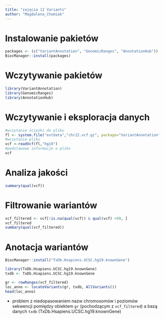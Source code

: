 ---
title: "zajęcia 12 Variants"
author: "Magdalena_Chomiak"
---

# Instalowanie pakietów

```{r}

packages <- (c("VariantAnnotation", "GenomicRanges", "AnnotationHub"))
BiocManager::install(packages)

```

# Wczytywanie pakietów

```{r}

library(VariantAnnotation)
library(GenomicRanges)
library(AnnotationHub)
```

# Wczytywanie i eksploracja danych

```{r}
#wczytanie ścieżki do pliku 
fl <- system.file("extdata","chr22.vcf.gz", package="VariantAnnotation")
#wczytanie pliku 
vcf <-readVcf(fl,"hg19")
#podstawowe informacje o pliku 
vcf
```

# Analiza jakości

```{r}
summary(qual(vcf))
```

# Filtrowanie wariantów

```{r}
vcf_filtered <- vcf[!is.na(qual(vcf)) & qual(vcf) >99, ]
vcf_filtered
summary(qual(vcf_filtered))
```

# Anotacja wariantów

```{r}
BiocManager::install("TxDb.Hsapiens.UCSC.hg19.knownGene")

library(TxDb.Hsapiens.UCSC.hg19.knownGene)
txdb <- TxDb.Hsapiens.UCSC.hg19.knownGene

```

```{r}
gr <- rowRanges(vcf_filtered)
loc_anno <- locateVariants(gr, txdb, AllVariants())
head(loc_anno)
```

-   problem z niedopasowaniem nazw chromosomów i poziomów sekwencji pomiędzy obiektem `gr` (pochodzącym z `vcf_filtered`) a bazą danych `txdb` (TxDb.Hsapiens.UCSC.hg19.knownGene)
